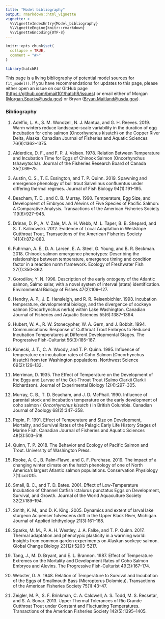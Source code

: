 ```yaml
---
title: "Model bibliography"
output: rmarkdown::html_vignette
vignette: >
  %\VignetteIndexEntry{Model_bibliography}
  %\VignetteEngine{knitr::rmarkdown}
  %\VignetteEncoding{UTF-8}
---
```


```r
knitr::opts_chunk$set(
  collapse = TRUE,
  comment = "#>"
)
```

```r
library(hatchR)
```

This page is a living bibliography of potential model sources for `fit_model()`. If you have recommendations for updates to this page, please either open an issue on our GitHub page (<https://github.com/bmait101/hatchR/issues>) or email either of Morgan ([Morgan.Sparks\@usda.gov](mailto:Morgan.Sparks@usda.gov){.email}) or Bryan ([Bryan.Maitland\@usda.gov](mailto:Bryan.Maitland@usda.gov){.email}).

### Bibliography

1.  Adelfio, L. A., S. M. Wondzell, N. J. Mantua, and G. H. Reeves. 2019. Warm winters reduce landscape-scale variability in the duration of egg incubation for coho salmon (Oncorhynchus kisutch) on the Copper River Delta, Alaska. Canadian Journal of Fisheries and Aquatic Sciences 76(8):1362–1375.

2.  Alderdice, D. F., and F. P. J. Velsen. 1978. Relation Between Temperature and Incubation Time for Eggs of Chinook Salmon (Oncorhynchus tshawytscha). Journal of the Fisheries Research Board of Canada 35(1):69–75.

3.  Austin, C. S., T. E. Essington, and T. P. Quinn. 2019. Spawning and emergence phenology of bull trout Salvelinus confluentus under differing thermal regimes. Journal of Fish Biology 94(1):191–195.

4.  Beacham, T. D., and C. B. Murray. 1990. Temperature, Egg Size, and Development of Embryos and Alevins of Five Species of Pacific Salmon: A Comparative Analysis. Transactions of the American Fisheries Society 119(6):927–945.

5.  Drinan, D. P., A. V. Zale, M. A. H. Webb, M. L. Taper, B. B. Shepard, and S. T. Kalinowski. 2012. Evidence of Local Adaptation in Westslope Cutthroat Trout. Transactions of the American Fisheries Society 141(4):872–880.

6.  Fuhrman, A. E., D. A. Larsen, E. A. Steel, G. Young, and B. R. Beckman. 2018. Chinook salmon emergence phenotypes: Describing the relationships between temperature, emergence timing and condition factor in a reaction norm framework. Ecology of Freshwater Fish 27(1):350–362.

7.  Gorodilov, Y. N. 1996. Description of the early ontogeny of the Atlantic salmon, Salmo salar, with a novel system of interval (state) identification. Environmental Biology of Fishes 47(2):109–127.

8.  Hendry, A. P., J. E. Hensleigh, and R. R. Reisenbichler. 1998. Incubation temperature, developmental biology, and the divergence of sockeye salmon (Oncorhynchus nerka) within Lake Washington. Canadian Journal of Fisheries and Aquatic Sciences 55(6):1387–1394.

9.  Hubert, W. A., R. W. Stonecypher, W. A. Gern, and J. Bobbit. 1994. Communications: Response of Cutthroat Trout Embryos to Reduced Incubation Temperatures at Different Developmental Stages. The Progressive Fish-Culturist 56(3):185–187.

10. Konecki, J. T., C. A. Woody, and T. P. Quinn. 1995. Influence of temperature on incubation rates of Coho Salmon (Oncorhynchus kisutch) from ten Washington populations. Northwest Science 69(2):126–132.

11. Merriman, D. 1935. The Effect of Temperature on the Development of the Eggs and Larvae of the Cut-Throat Trout (Salmo Clarkii Clarkii Richardson). Journal of Experimental Biology 12(4):297–305.

12. Murray, C. B., T. D. Beacham, and J. D. McPhail. 1990. Influence of parental stock and incubation temperature on the early development of coho salmon ( *Oncorhynchus kisutch* ) in British Columbia. Canadian Journal of Zoology 68(2):347–358.

13. Pepin, P. 1991. Effect of Temperature and Size on Development, Mortality, and Survival Rates of the Pelagic Early Life History Stages of Marine Fish. Canadian Journal of Fisheries and Aquatic Sciences 48(3):503–518.

14. Quinn, T. P. 2018. The Behavior and Ecology of Pacific Salmon and Trout. University of Washington Press.

15. Rooke, A. C., B. Palm-Flawd, and C. F. Purchase. 2019. The impact of a changing winter climate on the hatch phenology of one of North America’s largest Atlantic salmon populations. Conservation Physiology 7(1):coz015.

16. Small, B. C., and T. D. Bates. 2001. Effect of Low-Temperature Incubation of Channel Catfish Ictalurus punctatus Eggs on Development, Survival, and Growth. Journal of the World Aquaculture Society 32(2):189–194.

17. Smith, K. M., and D. K. King. 2005. Dynamics and extent of larval lake sturgeon Acipenser fulvescens drift in the Upper Black River, Michigan. Journal of Applied Ichthyology 21(3):161–168.

18. Sparks, M. M., P. A. H. Westley, J. A. Falke, and T. P. Quinn. 2017. Thermal adaptation and phenotypic plasticity in a warming world: Insights from common garden experiments on Alaskan sockeye salmon. Global Change Biology 23(12):5203–5217.

19. Tang, J., M. D. Bryant, and E. L. Brannon. 1987. Effect of Temperature Extremes on the Mortality and Development Rates of Coho Salmon Embryos and Alevins. The Progressive Fish-Culturist 49(3):167–174.

20. Webster, D. A. 1948. Relation of Temperature to Survival and Incubation of the Eggs of Smallmouth Bass (Micropterus Dolomieu). Transactions of the American Fisheries Society 75(1):43–47.

21. Zeigler, M. P., S. F. Brinkman, C. A. Caldwell, A. S. Todd, M. S. Recsetar, and S. A. Bonar. 2013. Upper Thermal Tolerances of Rio Grande Cutthroat Trout under Constant and Fluctuating Temperatures. Transactions of the American Fisheries Society 142(5):1395–1405.
